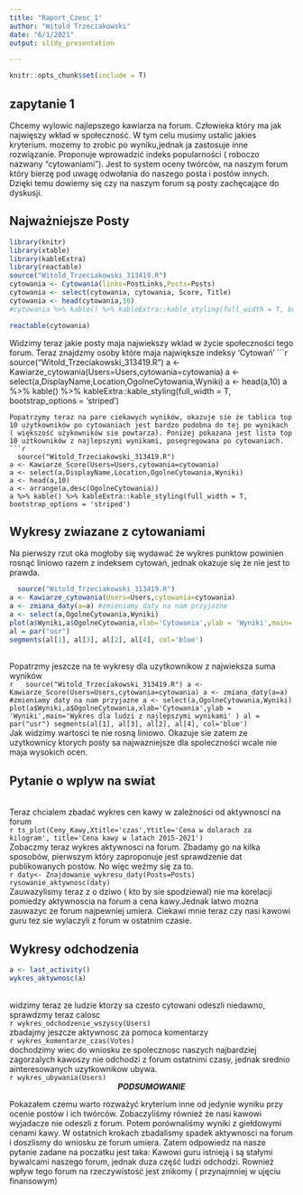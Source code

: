 ```yaml
---
title: "Raport_Czesc_1"
author: "Witold Trzeciakowski"
date: "6/1/2021"
output: slidy_presentation

---
```

```r
knitr::opts_chunk$set(include = T)
```
## zapytanie 1

Chcemy wylowic najlepszego kawiarza na forum. Człowieka który ma jak najwięszy wkład w społeczność. W tym celu musimy ustalic jakies kryterium. mozemy to zrobic po wyniku,jednak ja zastosuje inne rozwiązanie.
Proponuje wprowadzić indeks popularności ( roboczo nazwany "cytowaniami"). Jest to system oceny twórców, na naszym forum który bierzę pod uwagę odwołania do naszego posta i postów innych. Dzięki temu dowiemy się czy na naszym forum są posty zachęcające do dyskusji.

## Najważniejsze Posty

```r
library(knitr)
library(xtable)
library(kableExtra)
library(reactable)
source("Witold_Trzeciakowski_313419.R")
cytowania <- Cytowania(links=PostLinks,Posts=Posts)
cytowania <- select(cytowania, cytowania, Score, Title)
cytowania <- head(cytowania,10)
#cytowania %>% kable() %>% kableExtra::kable_styling(full_width = T, bootstrap_options = 'striped')

reactable(cytowania)

```
  Widzimy teraz jakie posty maja najwiekszy wklad w życie społeczności tego forum. Teraz znajdzmy osoby które maja największe indeksy 'Cytowań'
  ```r
  source("Witold_Trzeciakowski_313419.R")
a <- Kawiarze_cytowania(Users=Users,cytowania=cytowania)
a <- select(a,DisplayName,Location,OgolneCytowania,Wyniki)
a <- head(a,10)
a %>% kable() %>% kableExtra::kable_styling(full_width = T, bootstrap_options = 'striped')

```
Popatrzymy teraz na pare ciekawych wyników, okazuje sie że tablica top 10 użytkowników po cytowaniach jest bardzo podobna do tej po wynikach ( większość użykowników sie powtarza). Poniżej pokazana jest lista top 10 użtkowników z najlepszymi wynikami, posegregowana po cytowaniach.
```r
  source("Witold_Trzeciakowski_313419.R")
a <- Kawiarze_Score(Users=Users,cytowania=cytowania)
a <- select(a,DisplayName,Location,OgolneCytowania,Wyniki)
a <- head(a,10)
a <- arrange(a,desc(OgolneCytowania))
a %>% kable() %>% kableExtra::kable_styling(full_width = T, bootstrap_options = 'striped')
```
## Wykresy zwiazane z cytowaniami

Na pierwszy rzut oka mogłoby się wydawać że wykres punktow powinien rosnąć liniowo razem z indeksem cytowań, jednak okazuje się że nie jest to prawda.  
```r
  source("Witold_Trzeciakowski_313419.R")
a <- Kawiarze_cytowania(Users=Users,cytowania=cytowania)
a <- zmiana_daty(a=a) #zmieniamy daty na nam przyjazne
a <- select(a,OgolneCytowania,Wyniki)
plot(a$Wyniki,a$OgolneCytowania,xlab='Cytowania',ylab = 'Wyniki',main='Wykres dla najlepiej cytowanych' )
al = par("usr")
segments(al[1], al[3], al[2], al[4], col='blue')
```  
<br/> 
Popatrzmy jeszcze na te wykresy dla uzytkownikow z najwieksza suma wyników
<br/>
  ```r
  source("Witold_Trzeciakowski_313419.R")
a <- Kawiarze_Score(Users=Users,cytowania=cytowania)
a <- zmiana_daty(a=a) #zmieniamy daty na nam przyjazne
a <- select(a,OgolneCytowania,Wyniki)
plot(a$Wyniki,a$OgolneCytowania,xlab='Cytowania',ylab = 'Wyniki',main='Wykres dla ludzi z najlepszymi wynikami' )
al = par("usr")
segments(al[1], al[3], al[2], al[4], col='blue')
```
<br/>
Jak widzimy wartosci te nie rosną liniowo. Okazuje sie zatem ze uzytkownicy ktorych posty sa najwazniejsze dla spoleczności wcale nie maja wysokich ocen. 
<br/>

## Pytanie o wplyw na swiat

<br/>
Teraz chcialem zbadać wykres cen kawy w zależności od aktywnosci na forum
<br/> 
  ```r
ts_plot(Ceny_Kawy,Xtitle='czas',Ytitle='Cena w dolarach za kilogram', title='Cena kawy w latach 2015-2021')
```
<br/>
Zobaczmy teraz wykres aktywnosci na forum. Zbadamy go na kilka sposobów, pierwszym który zaproponuje jest sprawdzenie dat publikowanych postów. No więc weźmy się za to.
<br/>
  ```r
daty<- Znajdowanie_wykresu_daty(Posts=Posts)
rysowanie_aktywnosc(daty)
```
<br/>
Zauwazylismy teraz z o dziwo ( kto by sie spodziewal) nie ma korelacji pomiedzy aktywnoscia na forum a cena kawy.Jednak latwo mozna zauwazyc ze forum najpewniej umiera. Ciekawi mnie teraz czy nasi kawowi guru tez sie wylaczyli z forum w ostatnim czasie.
<br/>

## Wykresy odchodzenia

  ```r
a <- last_activity()
wykres_aktywnosc(a)
```
<br/>
widzimy teraz ze ludzie ktorzy sa czesto cytowani odeszli niedawno, sprawdzmy teraz calosc
<br/>
  ```r
wykres_odchodzenie_wszyscy(Users)
```
<br/>
zbadajmy jeszcze aktywnosc za pomoca komentarzy
<br/>
  ```r
wykres_komentarze_czas(Votes)
```
<br/>
dochodzimy wiec do wniosku ze spolecznosc naszych najbardziej zagorzalych kawoszy nie odchodzi z forum ostatnimi czasy, jednak srednio ainteresowanych uzytkownikow ubywa.
<br/>
  ```r
wykres_ubywania(Users)
```
<br/>
<center> ***PODSUMOWANIE*** </center>
Pokazałem czemu warto rozważyć kryterium inne od jedynie wyniku przy ocenie postów i ich twórców. Zobaczyliśmy również że nasi kawowi wyjadacze nie odeszli z forum. Potem porównaliśmy wyniki z giełdowymi cenami kawy. W ostatnich krokach zbadalismy spadek aktywnosci na forum i doszlismy do wniosku ze forum umiera. Zatem odpowiedz na nasze pytanie zadane na poczatku jest taka: Kawowi guru istnieją i są stałymi bywalcami naszego forum, jednak duza część ludzi odchodzi. Rownież wpływ tego forum na rzeczywistość jest znikomy ( przynajmniej w ujęciu finansowym)

